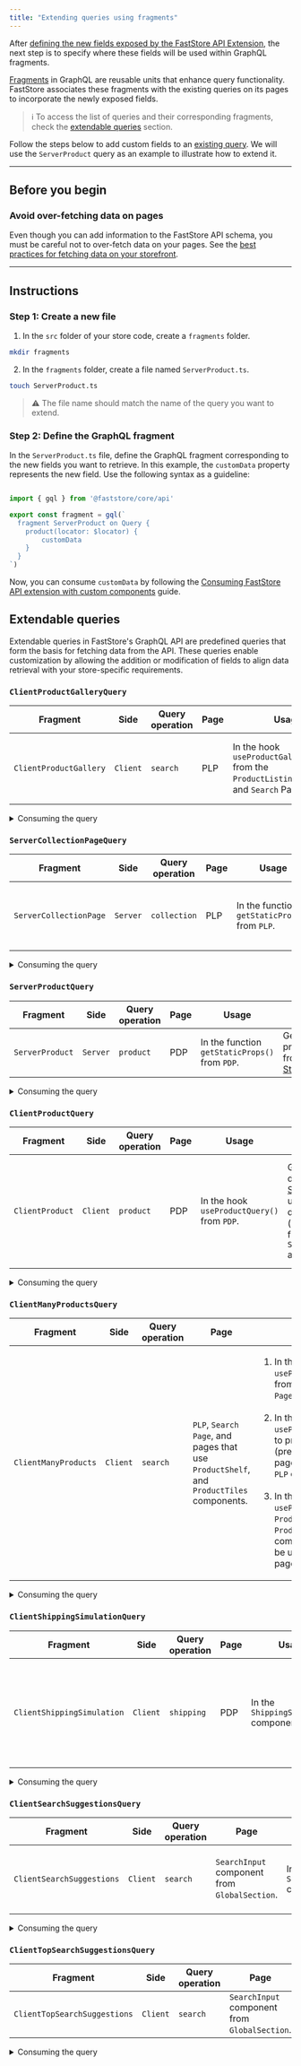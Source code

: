 ```yaml
---
title: "Extending queries using fragments"
---
```


After [defining the new fields exposed by the FastStore API Extension](https://developers.vtex.com/docs/guides/faststore/api-extensions-extending-api-schema), the next step is to specify where these fields will be used within GraphQL fragments.

[Fragments](https://graphql.org/learn/queries/#fragments) in GraphQL are reusable units that enhance query functionality. FastStore associates these fragments with the existing queries on its pages to incorporate the newly exposed fields.

> ℹ️ To access the list of queries and their corresponding fragments, check the [extendable queries](https://developers.vtex.com/docs/guides/faststore/api-extensions-extending-queries-using-fragments) section.

Follow the steps below to add custom fields to an [existing query](https://developers.vtex.com/docs/guides/faststore/api-extensions-extending-queries-using-fragments#extendable-queries). We will use the `ServerProduct` query as an example to illustrate how to extend it.

---
## Before you begin

### Avoid over-fetching data on pages
 
Even though you can add information to the FastStore API schema, you must be careful not to over-fetch data on your pages. See the [best practices for fetching data on your storefront](https://developers.vtex.com/docs/guides/faststore/api-extensions-overview#best-practices-for-fetching-data).

---

## Instructions

### Step 1: Create a new file

1. In the `src` folder of your store code, create a `fragments` folder.

  ```bash
  mkdir fragments
```

2. In the `fragments` folder, create a file named `ServerProduct.ts`. 

  ```bash
  touch ServerProduct.ts
  ```

> ⚠️ The file name should match the name of the query you want to extend.

### Step 2: Define the GraphQL fragment

In the `ServerProduct.ts` file, define the GraphQL fragment corresponding to the new fields you want to retrieve. In this example, the `customData` property represents the new field. Use the following syntax as a guideline:

```ts src/fragments/ServerProduct.ts

import { gql } from '@faststore/core/api'

export const fragment = gql(`
  fragment ServerProduct on Query {
    product(locator: $locator) {
        customData
    }
  }
`)

```
Now, you can consume `customData` by following the [Consuming FastStore API extension with custom components](https://developers.vtex.com/docs/guides/faststore/api-extensions/consuming-api-extensions) guide.

## Extendable queries

Extendable queries in FastStore's GraphQL API are predefined queries that form the basis for fetching data from the API.
These queries enable customization by allowing the addition or modification of fields to align data retrieval with your store-specific requirements.


### `ClientProductGalleryQuery`

| **Fragment** | **Side** | **Query operation** | **Page** | **Usage** | **Return** | Parameters |
| ------------ | -------- | ------------------- | -------- | --------- | ---------- | ---------- |
| `ClientProductGallery` | `Client` | `search` | PLP | In the hook `useProductGalleryQuery()` from the `ProductListingPage` (`PLP`) and `Search` Pages. | Products totalCount from [StorePageInfo](https://developers.vtex.com/docs/guides/faststore/schema-objects#storepageinfo), and facets ([StoreFacet](https://v1.faststore.dev/reference/api/objects#storefacet)) from [StoreSearchResult](https://developers.vtex.com/docs/guides/faststore/schema-objects#storesearchresult). | Frontend data from the `useSearch()` and `useLocalizedVariables()` hooks, the latter uses `useSession()`. |

<details>
<summary>Consuming the query</summary>

Use the `usePage()` hook when you have a single section that is used in more than one type of page.
```ts
import { usePage } from "@faststore/core"

const context = usePage()
```
This hook returns one of the following types as context: `PDPContext`, `PLPContext`, or `SearchPageContext`, and you can decide how to handle it depending on the page that will use this hook by passing the types as generics.
    
```ts
import { usePage } from "@faststore/core"

const context = usePage<PLPContext | SearchPageContext>()
```

</details>

### `ServerCollectionPageQuery`

| **Fragment** | **Side** | **Query operation** | **Page** | **Usage** | **Return** | Parameters |
| ------------ | -------- | ------------------- | -------- | --------- | ---------- | ---------- |
| `ServerCollectionPage` | `Server` | `collection` | PLP | In the function `getStaticProps()` from `PLP`. | `seo`, `breadcrumbList` and `metaData` from the collection ([StoreCollection](https://developers.vtex.com/docs/guides/faststore/schema-objects#storecollection)). | Collection `slug` that comes from URL. |

<details>
<summary>Consuming the query</summary>

Use the `usePLP()` hook when integrating your section with a Product Listing Page (PLP).
```ts
import { usePLP } from "@faststore/core"

const context = usePLP()
```

</details>

### `ServerProductQuery`

| **Fragment** | **Side** | **Query operation** | **Page** | **Usage** | **Return** | Parameters |
| ------------ | -------- | ------------------- | -------- | --------- | ---------- | ---------- |
| `ServerProduct` | `Server` | `product` | PDP | In the function `getStaticProps()` from `PDP`. | General product data from [StoreProduct](https://developers.vtex.com/docs/guides/faststore/schema-objects#storeproduct). | The `locator` with `slug` key/value. |

<details>
<summary>Consuming the query</summary>

`usePDP()`: Use this hook when integrating your section with a Product Detail Page (PDP).

```ts
import { usePDP } from "@faststore/core"

const context = usePDP()
```

</details>

### `ClientProductQuery`

| **Fragment** | **Side** | **Query operation** | **Page** | **Usage** | **Return** | Parameters |
| ------------ | -------- | ------------------- | -------- | --------- | ---------- | ---------- |
| `ClientProduct` | `Client` | `product` | PDP | In the hook `useProductQuery()` from `PDP`. | General product data from [StoreProduct](https://developers.vtex.com/docs/guides/faststore/schema-objects#storeproduct) to update product data inside `PDP` (product coming from `ServerProductQuery` as fallback). | Frontend data from the `useSession()` hook in the locator array with `id`, `channel`, `locale` as key/values. |

<details>
<summary>Consuming the query</summary>

`usePDP()`: Use this hook when integrating your section with a Product Detail Page (PDP).

```ts
import { usePDP } from "@faststore/core"

const context = usePDP()
```

</details>

### `ClientManyProductsQuery`

| **Fragment** | **Side** | **Query operation** | **Page** | **Usage** | **Return** | Parameters |
| ------------ | -------- | ------------------- | -------- | --------- | ---------- | ---------- |
| `ClientManyProducts` | `Client` | `search` | `PLP`, `Search Page`, and pages that use `ProductShelf`, and `ProductTiles` components. | <ol><li>In the hook `usePageProductsQuery()` from `PLP` and `Search Page`.</li><br><li>In the hook `useProductsPrefetch()` to prefetch the previous (prev) and next (next) page from the current `PLP` or `Search Page`.</li><br><li>In the hook `useProductsQuery()`, in `ProductShelf`, `ProductTiles` components, that can be used on multiple pages.</li></ol> | General products data ([StoreProduct](https://developers.vtex.com/docs/guides/faststore/schema-objects#storeproduct)) with the `totalCount` from [StorePageInfo](https://developers.vtex.com/docs/guides/faststore/schema-objects#storepageinfo). | Frontend data from the `useLocalizedVariables()` and `useSession()` hooks. |

<details>
<summary>Consuming the query</summary>

Use the `usePage()` hook when you have a single section that is used in more than one type of page.
```ts
import { usePage } from "@faststore/core"

const context = usePage()
```
This hook returns one of the following types as context: `PDPContext`, `PLPContext`, or `SearchPageContext`, and you can decide how to handle it depending on the page that will use this hook by passing the types as generics.
    
```ts
import { usePage } from "@faststore/core"

const context = usePage<PLPContext | SearchPageContext>()
```

</details>

### `ClientShippingSimulationQuery`

| **Fragment** | **Side** | **Query operation** | **Page** | **Usage** | **Return** | Parameters |
| ------------ | -------- | ------------------- | -------- | --------- | ---------- | ---------- |
| `ClientShippingSimulation` | `Client` | `shipping` | PDP | In the `ShippingSimulation` component. | General shipping simulation data with the `address` and `logisticsInfo`. | Frontend `country`, and `postalCode` from `useSession()` hook, and the `items` Array of `IShippingItem` (`id`, `quantity`, and `seller`). |

<details>
<summary>Consuming the query</summary>

You can use the experimental `useShippingSimulation_unstable()` hook, or the `getShippingSimulation_unstable()` function to retrieve shipping data in Overridable (custom) components.

</details>

### `ClientSearchSuggestionsQuery`

| **Fragment** | **Side** | **Query operation** | **Page** | **Usage** | **Return** | Parameters |
| ------------ | -------- | ------------------- | -------- | --------- | ---------- | ---------- |
| `ClientSearchSuggestions` | `Client` | `search` | `SearchInput` component from `GlobalSection`. | In the `SearchInput` component. | General search data with the `suggestions` and `products`. | Frontend data from `useSession()` hook, and the `term` searched. |

<details>
<summary>Consuming the query</summary>

You can use the experimental `useSuggestions_unstable()` hook to retrieve the search suggestions data in Overridable (custom) components.

</details>

### `ClientTopSearchSuggestionsQuery`

| **Fragment** | **Side** | **Query operation** | **Page** | **Usage** | **Return** | Parameters |
| ------------ | -------- | ------------------- | -------- | --------- | ---------- | ---------- |
| `ClientTopSearchSuggestions` | `Client` | `search` | `SearchInput` component from `GlobalSection`. | In the `SearchInput` component. | The top searched suggestions. | Frontend data from `useSession()` hook. |

<details>
<summary>Consuming the query</summary>

You can use the experimental `useTopSearch_unstable()` hook to retrieve the top search suggestions data in Overridable (custom) components.

</details>
